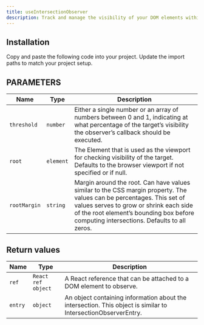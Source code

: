 ```yaml
---
title: useIntersectionObserver
description: Track and manage the visibility of your DOM elements within the viewport with useIntersectionObserver.
---
```


<ComponentPreview name="demos/hooks/use-intersection-observer" />

## Installation

<Steps>
  <Step>Copy and paste the following code into your project.</Step>
  <ComponentSource name="hooks/use-intersection-observer" />
  <Step>Update the import paths to match your project setup.</Step>
</Steps>

## PARAMETERS

| Name         | Type      | Description                                                                                                                                                                                                                                                |
| ------------ | --------- | ---------------------------------------------------------------------------------------------------------------------------------------------------------------------------------------------------------------------------------------------------------- |
| `threshold`  | `number`  | Either a single number or an array of numbers between 0 and 1, indicating at what percentage of the target’s visibility the observer’s callback should be executed.                                                                                        |
| `root`       | `element` | The Element that is used as the viewport for checking visibility of the target. Defaults to the browser viewport if not specified or if null.                                                                                                              |
| `rootMargin` | `string`  | Margin around the root. Can have values similar to the CSS margin property. The values can be percentages. This set of values serves to grow or shrink each side of the root element’s bounding box before computing intersections. Defaults to all zeros. |

## Return values

| Name    | Type               | Description                                                                                                   |
| ------- | ------------------ | ------------------------------------------------------------------------------------------------------------- |
| `ref`   | `React ref object` | A React reference that can be attached to a DOM element to observe.                                           |
| `entry` | `object`           | An object containing information about the intersection. This object is similar to IntersectionObserverEntry. |
